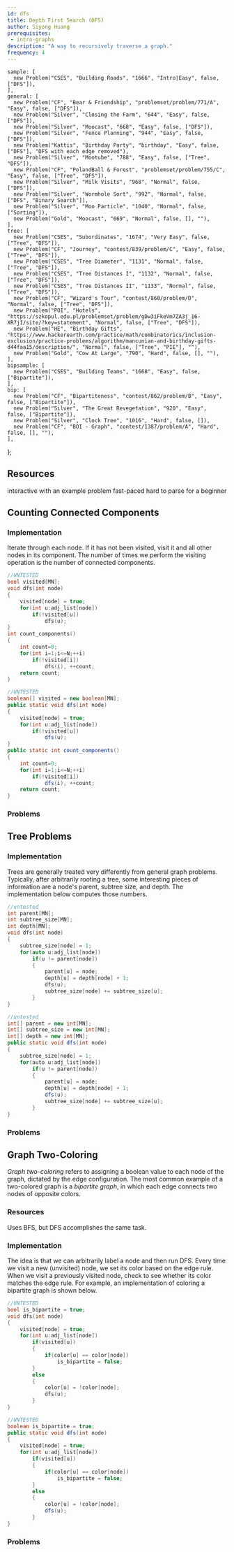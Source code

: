 ```yaml
---
id: dfs
title: Depth First Search (DFS)
author: Siyong Huang
prerequisites: 
 - intro-graphs
description: "A way to recursively traverse a graph."
frequency: 4
---
```



    sample: [
      new Problem("CSES", "Building Roads", "1666", "Intro|Easy", false, ["DFS"]),
    ],
    general: [
      new Problem("CF", "Bear & Friendship", "problemset/problem/771/A", "Easy", false, ["DFS"]),
      new Problem("Silver", "Closing the Farm", "644", "Easy", false, ["DFS"]),
      new Problem("Silver", "Moocast", "668", "Easy", false, ["DFS"]),
      new Problem("Silver", "Fence Planning", "944", "Easy", false, ["DFS"]),
      new Problem("Kattis", "Birthday Party", "birthday", "Easy", false, ["DFS"], "DFS with each edge removed"),
      new Problem("Silver", "Mootube", "788", "Easy", false, ["Tree", "DFS"]),
      new Problem("CF", "PolandBall & Forest", "problemset/problem/755/C", "Easy", false, ["Tree", "DFS"]),
      new Problem("Silver", "Milk Visits", "968", "Normal", false, ["DFS"]),
      new Problem("Silver", "Wormhole Sort", "992", "Normal", false, ["DFS", "Binary Search"]),
      new Problem("Silver", "Moo Particle", "1040", "Normal", false, ["Sorting"]),
      new Problem("Gold", "Moocast", "669", "Normal", false, [], ""),
    ],
    tree: [
      new Problem("CSES", "Subordinates", "1674", "Very Easy", false, ["Tree", "DFS"]),
      new Problem("CF", "Journey", "contest/839/problem/C", "Easy", false, ["Tree", "DFS"]),
      new Problem("CSES", "Tree Diameter", "1131", "Normal", false, ["Tree", "DFS"]),
      new Problem("CSES", "Tree Distances I", "1132", "Normal", false, ["Tree", "DFS"]),
      new Problem("CSES", "Tree Distances II", "1133", "Normal", false, ["Tree", "DFS"]),
      new Problem("CF", "Wizard's Tour", "contest/860/problem/D", "Normal", false, ["Tree", "DFS"]),
      new Problem("POI", "Hotels", "https://szkopul.edu.pl/problemset/problem/gDw3iFkeVm7ZA3j_16-XR7jI/site/?key=statement", "Normal", false, ["Tree", "DFS"]),
      new Problem("HE", "Birthday Gifts", "https://www.hackerearth.com/practice/math/combinatorics/inclusion-exclusion/practice-problems/algorithm/mancunian-and-birthday-gifts-d44faa15/description/", "Normal", false, ["Tree", "PIE"], ""),
      new Problem("Gold", "Cow At Large", "790", "Hard", false, [], ""),
    ],
    bipsample: [
      new Problem("CSES", "Building Teams", "1668", "Easy", false, ["Bipartite"]),
    ],    
    bip: [
      new Problem("CF", "Bipartiteness", "contest/862/problem/B", "Easy", false, ["Bipartite"]),
      new Problem("Silver", "The Great Revegetation", "920", "Easy", false, ["Bipartite"]),
      new Problem("Silver", "Clock Tree", "1016", "Hard", false, []),
      new Problem("CF", "BOI - Graph", "contest/1387/problem/A", "Hard", false, [], ""),
    ],
};

<!-- new Problem("CSA", "Tree Reconstruction", "tree-construct", "Hard", false, ["Tree", "DFS"], "several cases"), 

not a good example
-->

## Resources

<Resources>
  <Resource source="CPH" title="12.1 - DFS, 14 - Tree algorithms" starred></Resource>
  <Resource source="CSA" title="Depth First Search" url="depth_first_search" starred>interactive</Resource>
  <Resource source="IUSACO" title="10.4 - Graph Traversal Algorithms"></Resource>
  <Resource source="PAPS" title="12.2 - Depth-First Search">with an example problem</Resource>
  <Resource source="CPC" title="7 - Graphs 1" url="07_graphs_1">fast-paced</Resource>
  <Resource source="cp-algo" title="Depth First Search" url="graph/depth-first-search.html">hard to parse for a beginner</Resource>
  <Resource source="TC" title="Graphs Section 2" url="introduction-to-graphs-and-their-data-structures-section-2"></Resource>
</Resources>

## Counting Connected Components

<Problems problems={problems.sample} />

### Implementation

Iterate through each node. If it has not been visited, visit it and all other nodes in its component. The number of times we perform the visiting operation is the number of connected components. 

<LanguageSection>

<CPPSection>

```cpp
//UNTESTED
bool visited[MN];
void dfs(int node)
{
	visited[node] = true;
	for(int u:adj_list[node])
		if(!visited[u])
			dfs(u);
}
int count_components()
{
	int count=0;
	for(int i=1;i<=N;++i)
		if(!visited[i])
			dfs(i), ++count;
	return count;
}
```

</CPPSection>

<JavaSection>

```java
//UNTESTED
boolean[] visited = new boolean[MN];
public static void dfs(int node)
{
	visited[node] = true;
	for(int u:adj_list[node])
		if(!visited[u])
			dfs(u);
}
public static int count_components()
{
	int count=0;
	for(int i=1;i<=N;++i)
		if(!visited[i])
			dfs(i), ++count;
	return count;
}
```

</JavaSection>

</LanguageSection>

<IncompleteSection />

### Problems

<Problems problems={problems.general} />

## Tree Problems

### Implementation

Trees are generally treated very differently from general graph problems.
Typically, after arbitrarily rooting a tree, some interesting pieces of information are a node's parent, subtree size, and depth.
The implementation below computes those numbers.

<LanguageSection>

<CPPSection>

```cpp
//untested
int parent[MN];
int subtree_size[MN];
int depth[MN];
void dfs(int node)
{
	subtree_size[node] = 1;
	for(auto u:adj_list[node])
		if(u != parent[node])
		{
			parent[u] = node;
			depth[u] = depth[node] + 1;
			dfs(u);
			subtree_size[node] += subtree_size[u];
		}
}
```

</CPPSection>

<JavaSection>

```java
//untested
int[] parent = new int[MN];
int[] subtree_size = new int[MN];
int[] depth = new int[MN];
public static void dfs(int node)
{
	subtree_size[node] = 1;
	for(auto u:adj_list[node])
		if(u != parent[node])
		{
			parent[u] = node;
			depth[u] = depth[node] + 1;
			dfs(u);
			subtree_size[node] += subtree_size[u];
		}
}
```

</JavaSection>

</LanguageSection>

<IncompleteSection />

### Problems

<Problems problems={problems.tree} />

## Graph Two-Coloring

*Graph two-coloring* refers to assigning a boolean value to each node of the graph, dictated by the edge configuration.
The most common example of a two-colored graph is a *bipartite graph*, in which each edge connects two nodes of opposite colors.

<Problems problems={problems.bipsample} />

### Resources

<Resources>
  <Resource source="IUSACO" title="10.7 - Bipartite Graphs" starred></Resource>
  <Resource source="CPH" title="12.3 - Graph Traversal: Applications"></Resource>
  <Resource source="cp-algo" title="Bipartite Check" url="graph/bipartite-check.html">Uses BFS, but DFS accomplishes the same task.</Resource>
</Resources>
 

### Implementation

The idea is that we can arbitrarily label a node and then run DFS. Every time we visit a new (unvisited) node, we set its color based on the edge rule. When we visit a previously visited node, check to see whether its color matches the edge rule. For example, an implementation of coloring a bipartite graph is shown below.

<LanguageSection>

<CPPSection>

```cpp
//UNTESTED
bool is_bipartite = true;
void dfs(int node)
{
	visited[node] = true;
	for(int u:adj_list[node])
		if(visited[u])
		{
			if(color[u] == color[node])
				is_bipartite = false;
		}
		else
		{
			color[u] = !color[node];
			dfs(u);
		}
}
```

</CPPSection>

<JavaSection>

```java
//UNTESTED
boolean is_bipartite = true;
public static void dfs(int node)
{
	visited[node] = true;
	for(int u:adj_list[node])
		if(visited[u])
		{
			if(color[u] == color[node])
				is_bipartite = false;
		}
		else
		{
			color[u] = !color[node];
			dfs(u);
		}
}
```

</JavaSection>

</LanguageSection>

### Problems

<Problems problems={problems.bip} />
